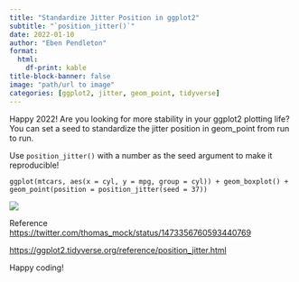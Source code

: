 ```yaml
---
title: "Standardize Jitter Position in ggplot2"
subtitle: "`position_jitter()`"
date: 2022-01-10
author: "Eben Pendleton"
format:
  html:
    df-print: kable
title-block-banner: false
image: "path/url to image"
categories: [ggplot2, jitter, geom_point, tidyverse]
---
```


Happy 2022! Are you looking for more stability in your ggplot2 plotting life? You can set a seed to standardize the jitter position in geom_point from run to run.

Use `position_jitter()` with a number as the seed argument to make it reproducible!

`ggplot(mtcars, aes(x = cyl, y = mpg, group = cyl)) + geom_boxplot() + geom_point(position = position_jitter(seed = 37))`

![](images/molr_jan10_2022.png)

Reference\
<https://twitter.com/thomas_mock/status/1473356760593440769>

<https://ggplot2.tidyverse.org/reference/position_jitter.html>

Happy coding!
